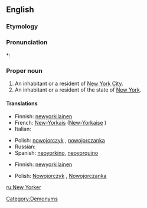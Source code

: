 ==English==

===Etymology===
{{suffix|New York|er}}

===Pronunciation===
*: {{rhymes|ɔː(r)kə(r)}}

===Proper noun===
{{en-proper noun|New Yorkers}}

# An inhabitant or a resident of [[New York City]].
# An inhabitant or a resident of the state of [[New York]].

====Translations====
{{trans-top|An inhabitant or a resident of New York City}}
* Finnish: [[newyorkilainen]]
* French: [[New-Yorkais]] {{m}} ([[New-Yorkaise]] {{f}})
* Italian: {{t-|it|newyorkese|m|f}}
{{trans-mid}}
* Polish: [[nowojorczyk]] {{m}}, [[nowojorczanka]] {{f}}
* Russian: {{t-|ru|нью-йоркец|m|sc=Cyrl}}
* Spanish: [[neoyorkino]], [[neoyorquino]] {{m}}
{{trans-bottom}}

{{trans-top|An inhabitant or a resident of the state of New York}}
* Finnish: [[newyorkilainen]]
{{trans-mid}}
* Polish: [[Nowojorczyk]] {{m}}, [[Nowojorczanka]] {{f}}
{{trans-bottom}}

[[Category:Demonyms]]

[[ru:New Yorker]]